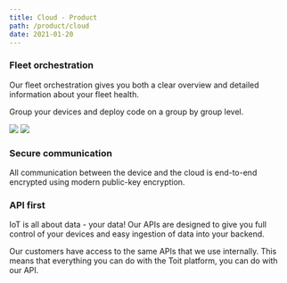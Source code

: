 ```yaml
---
title: Cloud - Product
path: /product/cloud
date: 2021-01-20
---
```



<HorizontalBlock theme={whiteBlueTheme}>
<HorizontalBlockItem>

### Fleet orchestration

Our fleet orchestration gives you both a clear overview and detailed information
about your fleet health.

Group your devices and deploy code on a group by group level.

</HorizontalBlockItem>
<HorizontalBlockItem centered>
<img src={orchestrationSvg} />
</HorizontalBlockItem>
</HorizontalBlock>

<HorizontalBlock theme={greyBlueTheme}>
<HorizontalBlockItem centered>
<img src={secureCommunicationSvg} />
</HorizontalBlockItem>
<HorizontalBlockItem>

### Secure communication

All communication between the device and the cloud is end-to-end encrypted using
modern public-key encryption.

</HorizontalBlockItem>
</HorizontalBlock>

<HorizontalBlock theme={whiteBlueTheme}>
<HorizontalBlockItem>

### API first

IoT is all about data - your data! Our APIs are designed to give you full
control of your devices and easy ingestion of data into your backend.

Our customers have access to the same APIs that we use internally. This means
that everything you can do with the Toit platform, you can do with our API.

</HorizontalBlockItem>
<HorizontalBlockItem>

</HorizontalBlockItem>
</HorizontalBlock>

